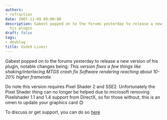 ```yaml
---
authors:
- refraction
date: 2007-11-09 00:00:00
description: Gabest popped on to the forums yesterday to release a new version of
  his plugin
draft: false
tags:
- devblog
title: Gsdx9 Lives!
---
```


Gabest popped on to the forums yesterday to release a new version of his
plugin, notable changes being:
*This version fixes a few things like shaking/interlacing
MTGS crash fix
Software rendering reaching about 10-20% higher framerate*

<!-- truncate -->

Do note this version requires Pixel Shader 2 and SSE2. Unfortunately the
Pixel Shader thing can no longer be helped due to microsoft removing
Pixelshader 1.1 and 1.4 support from DirectX, so for those without, this
is an omen to update your graphics card
😊

To discuss or get support, you can do so [here](http://forums.pcsx2.net/Thread-GSdx)